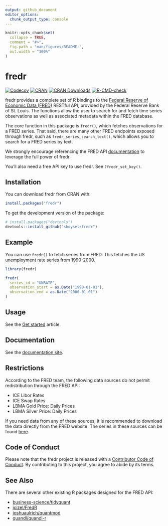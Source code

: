 ```yaml
---
output: github_document
editor_options: 
  chunk_output_type: console
---
```


<!-- README.md is generated from README.Rmd. Please edit that file -->

```r
knitr::opts_chunk$set(
  collapse = TRUE,
  comment = "#>",
  fig.path = "man/figures/README-",
  out.width = "100%"
)
```

# fredr

<!-- badges: start -->
[![Codecov](https://img.shields.io/codecov/c/github/sboysel/fredr/master.svg)](https://codecov.io/github/sboysel/fredr)
[![CRAN](https://img.shields.io/cran/v/fredr.svg)](https://cran.r-project.org/package=fredr)
[![CRAN Downloads](https://cranlogs.r-pkg.org/badges/fredr)](https://cran.r-project.org/package=fredr)
[![R-CMD-check](https://github.com/sboysel/fredr/workflows/R-CMD-check/badge.svg)](https://github.com/sboysel/fredr/actions)
<!-- badges: end -->

fredr provides a complete set of R bindings to the [Federal Reserve of Economic
Data (FRED)](https://fred.stlouisfed.org/) RESTful API, provided by 
the Federal Reserve Bank of St. Louis. The functions allow the user to search 
for and fetch time series observations as well as associated metadata within
the FRED database.

The core function in this package is `fredr()`, which fetches observations
for a FRED series. That said, there are many other FRED endpoints exposed
through fredr, such as `fredr_series_search_text()`, which allows you to
search for a FRED series by text.

We strongly encourage referencing the FRED API
[documentation](https://fred.stlouisfed.org/docs/api/fred/) to 
leverage the full power of fredr.

You'll also need a free API key to use fredr. See `?fredr_set_key()`.

## Installation

You can download fredr from CRAN with:

```r
install.packages("fredr")
```

To get the development version of the package:

```r
# install.packages("devtools")
devtools::install_github("sboysel/fredr")
```

## Example

You can use `fredr()` to fetch series from FRED. This fetches the US unemployment rate series from 1990-2000.

```r
library(fredr)

fredr(
  series_id = "UNRATE",
  observation_start = as.Date("1990-01-01"),
  observation_end = as.Date("2000-01-01")
)
```

## Usage

See the [Get started](http://sboysel.github.io/fredr/articles/fredr.html) article.

## Documentation

See the [documentation site](http://sboysel.github.io/fredr/).

## Restrictions

According to the FRED team, the following data sources do not permit redistribution through the FRED API:

- ICE Libor Rates
- ICE Swap Rates
- LBMA Gold Price: Daily Prices
- LBMA Silver Price: Daily Prices

If you need data from any of these sources, it is recommended to download the data directly from the FRED website. The series in these sources can be found [here](https://fred.stlouisfed.org/source?soid=62).

## Code of Conduct
  
Please note that the fredr project is released with a [Contributor Code of Conduct](http://sboysel.github.io/fredr/CODE_OF_CONDUCT.html). By contributing to this project, you agree to abide by its terms.

## See Also

There are several other existing R packages designed for the FRED API:

* [business-science/tidyquant](https://github.com/business-science/tidyquant)
* [jcizel/FredR](https://github.com/jcizel/FredR)
* [joshuaulrich/quantmod](https://github.com/joshuaulrich/quantmod)
* [quandl/quandl-r](https://github.com/quandl/quandl-r)

